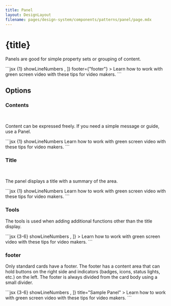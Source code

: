 ```yaml
---
title: Panel
layout: DesignLayout
filename: pages/design-system/components/patterns/panel/page.mdx
---
```



# {title}

Panels are good for simple property sets or grouping of content.

<MainView />


<CodeView>
  <CodeViewItem title="Sapa">
```jsx {1} showLineNumbers
<Panel
    title={"Panel title"}
    tools={[
        <Button iconOnly quiet>
            <MoreHorizFilled />
        </Button>,
    ]}
    footer={"footer"}
>
    Learn how to work with green screen video with these tips for video
    makers.
</Panel>
```
  </CodeViewItem>
</CodeView>



## Options 


### Contents

<OptionsView />

&nbsp;

Content can be expressed freely. If you need a simple message or guide, use a Panel.


<CodeView>
  <CodeViewItem title="Sapa">
```jsx {1} showLineNumbers
<Panel>
    Learn how to work with green screen video with these tips for video
    makers.
</Panel>
```
  </CodeViewItem>
</CodeView>


### Title

<TitleView />

&nbsp;

The panel displays a title with a summary of the area.



<CodeView>
  <CodeViewItem title="Sapa">
```jsx {1} showLineNumbers
<Panel title="Sample Panel">
    Learn how to work with green screen video with these tips for video
    makers.
</Panel>
```
  </CodeViewItem>
</CodeView>


### Tools 

<ToolView />

The tools is used when adding additional functions other than the title display.


<CodeView>
  <CodeViewItem title="Sapa">
```jsx {3-6} showLineNumbers
<Panel 
    title="Sample Panel" 
    tools={[
        <Button iconOnly quiet>
            <MoreHorizFilled />
        </Button>,
    ]}
>
    Learn how to work with green screen video with these tips for video
    makers.
</Panel>
```
  </CodeViewItem>
</CodeView>


### footer 

<FooterView />

Only standard cards have a footer. The footer has a content area that
can hold buttons on the right side and indicators (badges, icons,
status lights, etc.) on the left. The footer is always divided from
the card body using a small divider.

<CodeView>
  <CodeViewItem title="Sapa">
```jsx {3-6} showLineNumbers
<Panel footer={[
    <Button iconOnly quiet>
        <MoreHorizFilled />
    </Button>,
]}
    title="Sample Panel" 
>
    Learn how to work with green screen video with these tips for video
    makers.
</Panel>
```
  </CodeViewItem>
</CodeView>

